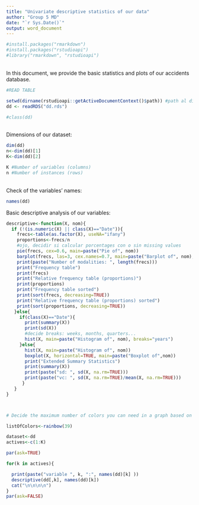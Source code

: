 ```yaml
---
title: "Univariate descriptive statistics of our data"
author: "Group 5 MD"
date: "`r Sys.Date()`"
output: word_document
---
```


<!-- Posem echo=FALSE perquè les comandes d'R no s'incloguin en el document final -->

```r
#install.packages("rmarkdown")
#install.packages("rstudioapi")
#library("rmarkdown", "rstudioapi")
```
\
In this document, we provide the basic statistics and plots of our accidents database.

<!-- WARNING: data must have been properly declared before (factors, dates...) -->

```r
#READ TABLE

setwd(dirname(rstudioapi::getActiveDocumentContext()$path)) #path al dicteroy del script
dd <- readRDS("dd.rds")

```
```r
#class(dd)
```

\
Dimensions of our dataset:

```r
dim(dd)
n<-dim(dd)[1]
K<-dim(dd)[2]

K #Number of variables (columns)
n #Number of instances (rows)
```

\
Check of the variables' names:

```r
names(dd)
```

\newpage
Basic descriptive analysis of our variables:

```r

descriptive<-function(X, nom){
  if (!(is.numeric(X) || class(X)=="Date")){
    frecs<-table(as.factor(X), useNA="ifany")
    proportions<-frecs/n
    #ojo, decidir si calcular porcentages con o sin missing values
    pie(frecs, cex=0.6, main=paste("Pie of", nom))
    barplot(frecs, las=3, cex.names=0.7, main=paste("Barplot of", nom), col=listOfColors)
    print(paste("Number of modalities: ", length(frecs)))
    print("Frequency table")
    print(frecs)
    print("Relative frequency table (proportions)")
    print(proportions)
    print("Frequency table sorted")
    print(sort(frecs, decreasing=TRUE))
    print("Relative frequency table (proportions) sorted")
    print(sort(proportions, decreasing=TRUE))
   }else{
     if(class(X)=="Date"){
       print(summary(X))
       print(sd(X))
       #decide breaks: weeks, months, quarters...
       hist(X, main=paste("Histogram of", nom), breaks="years")
     }else{
       hist(X, main=paste("Histogram of", nom))
       boxplot(X, horizontal=TRUE, main=paste("Boxplot of",nom))
       print("Extended Summary Statistics")
       print(summary(X))
       print(paste("sd: ", sd(X, na.rm=TRUE)))
       print(paste("vc: ", sd(X, na.rm=TRUE)/mean(X, na.rm=TRUE)))
      }
   }
}



# Decide the maximum number of colors you can need in a graph based on your metadata file

listOfColors<-rainbow(39)

dataset<-dd
actives<-c(1:K)

par(ask=TRUE)

for(k in actives){

  print(paste("variable ", k, ":", names(dd)[k] ))
  descriptive(dd[,k], names(dd)[k])
  cat("\n\n\n\n")
}
par(ask=FALSE)

```
